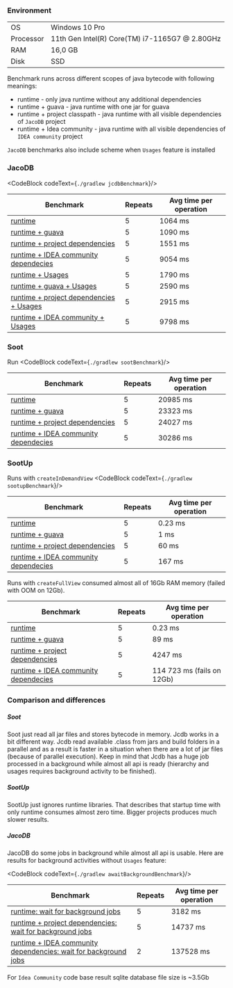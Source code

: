 

### Environment

|           |                                                |
|-----------|------------------------------------------------|
| OS        | Windows 10 Pro                                 |
| Processor | 11th Gen Intel(R) Core(TM) i7-1165G7 @ 2.80GHz |
| RAM       | 16,0 GB                                        |
| Disk      | SSD                                            |

Benchmark runs across different scopes of java bytecode with following meanings:
- runtime - only java runtime without any additional dependencies
- runtime + guava - java runtime with one jar for guava
- runtime + project classpath - java runtime with all visible dependencies of `JacoDB` project
- runtime + Idea community - java runtime with all visible dependencies of `IDEA community` project

`JacoDB` benchmarks also include scheme when `Usages` feature is installed

### JacoDB

<CodeBlock codeText={`
    ./gradlew jcdbBenchmark
`}/>


| Benchmark                                                                                                                                                                     | Repeats  | Avg time per operation  |
|-------------------------------------------------------------------------------------------------------------------------------------------------------------------------------|----------|-------------------------|
| [runtime](https://github.com/UnitTestBot/jacodb/tree/main/jacodb-core/src/test/kotlin/org/jacodb/testing/performance/JcdbBenchmarks.kt#L36)                                   | 5        | 1064 ms                  |
| [runtime + guava](https://github.com/UnitTestBot/jacodb/tree/main/jacodb-core/src/test/kotlin/org/jacodb/testing/performance/JcdbBenchmarks.kt#L76)                           | 5        | 1090 ms                  |
| [runtime + project dependencies](https://github.com/UnitTestBot/jacodb/tree/main/jacodb-core/src/test/kotlin/org/jacodb/testing/performance/JcdbBenchmarks.kt#L55)            | 5        | 1551 ms                 |
| [runtime + IDEA community dependecies](https://github.com/UnitTestBot/jacodb/tree/main/jacodb-core/src/test/kotlin/org/jacodb/testing/performance/JcdbBenchmarks.kt#L97)      | 5        | 9054 ms                 |
| [runtime + Usages](https://github.com/UnitTestBot/jacodb/tree/main/jacodb-core/src/test/kotlin/org/jacodb/testing/performance/JcdbBenchmarks.kt#L45)                          | 5        | 1790 ms                  |
| [runtime + guava + Usages](https://github.com/UnitTestBot/jacodb/tree/main/jacodb-core/src/test/kotlin/org/jacodb/testing/performance/JcdbBenchmarks.kt#L86)                  | 5        | 2590 ms                  |
| [runtime + project dependencies + Usages](https://github.com/UnitTestBot/jacodb/tree/main/jacodb-core/src/test/kotlin/org/jacodb/testing/performance/JcdbBenchmarks.kt#L65)   | 5        | 2915 ms                 |
| [runtime + IDEA community + Usages](https://github.com/UnitTestBot/jacodb/tree/main/jacodb-core/src/test/kotlin/org/jacodb/testing/performance/JcdbBenchmarks.kt#L114)        | 5        | 9798 ms                 |

### Soot

Run
<CodeBlock codeText={`
./gradlew sootBenchmark
`}/>

| Benchmark                                                                                                                                                                | Repeats  | Avg time per operation |
|--------------------------------------------------------------------------------------------------------------------------------------------------------------------------|----------|------------------------|
| [runtime](https://github.com/UnitTestBot/jacodb/tree/main/jacodb-core/src/test/kotlin/org/jacodb/testing/performance/SootBenchmarks.kt#L61)                              | 5        | 20985 ms               |
| [runtime + guava](https://github.com/UnitTestBot/jacodb/tree/main/jacodb-core/src/test/kotlin/org/jacodb/testing/performance/SootBenchmarks.kt#L66)                      | 5        | 23323 ms               |
| [runtime + project dependencies](https://github.com/UnitTestBot/jacodb/tree/main/jacodb-core/src/test/kotlin/org/jacodb/testing/performance/SootBenchmarks.kt#L71)       | 5        | 24027 ms               |
| [runtime + IDEA community dependecies](https://github.com/UnitTestBot/jacodb/tree/main/jacodb-core/src/test/kotlin/org/jacodb/testing/performance/SootBenchmarks.kt#L76) | 5        | 30286 ms               |

### SootUp

Runs with `createInDemandView`
<CodeBlock codeText={`
./gradlew sootupBenchmark
`}/>

| Benchmark                                                                                                                                                                    | Repeats  | Avg time per operation|
|------------------------------------------------------------------------------------------------------------------------------------------------------------------------------|----------|-----------------------|
| [runtime](https://github.com/UnitTestBot/jacodb/tree/main/jacodb-core/src/test/kotlin/org/jacodb/testing/performance/SootBenchmarks.kt#L39)                                  | 5        | 0.23 ms               |
| [runtime + guava](https://github.com/UnitTestBot/jacodb/tree/main/jacodb-core/src/test/kotlin/org/jacodb/testing/performance/SootupBenchmarks.kt#L44)                        | 5        | 1 ms                  |
| [runtime + project dependencies](https://github.com/UnitTestBot/jacodb/tree/main/jacodb-core/src/test/kotlin/org/jacodb/testing/performance/SootupBenchmarks.kt#L49)         | 5        | 60 ms                 |
| [runtime + IDEA community dependecies](https://github.com/UnitTestBot/jacodb/tree/main/jacodb-core/src/test/kotlin/org/jacodb/testing/performance/SootupBenchmarks.kt#L54)   | 5        | 167 ms                |

Runs with `createFullView` consumed almost all of 16Gb RAM memory (failed with OOM on 12Gb).

| Benchmark                                                                                                                                                                    | Repeats  | Avg time per operation    |
|------------------------------------------------------------------------------------------------------------------------------------------------------------------------------|----------|---------------------------|
| [runtime](https://github.com/UnitTestBot/jacodb/tree/main/jacodb-core/src/test/kotlin/org/jacodb/testing/performance/SootBenchmarks.kt#L39)                                  | 5        | 0.23 ms                   |
| [runtime + guava](https://github.com/UnitTestBot/jacodb/tree/main/jacodb-core/src/test/kotlin/org/jacodb/testing/performance/SootupBenchmarks.kt#L44)                        | 5        | 89 ms                     |
| [runtime + project dependencies](https://github.com/UnitTestBot/jacodb/tree/main/jacodb-core/src/test/kotlin/org/jacodb/testing/performance/SootupBenchmarks.kt#L49)         | 5        | 4247 ms                   |
| [runtime + IDEA community dependecies](https://github.com/UnitTestBot/jacodb/tree/main/jacodb-core/src/test/kotlin/org/jacodb/testing/performance/SootupBenchmarks.kt#L54)   | 5        | 114 723 ms (fails on 12Gb)|



### Comparison and differences

##### Soot
Soot just read all jar files and stores bytecode in memory. Jcdb works in a bit different way. Jcdb read available .class from jars and build folders in a parallel and as a result
is faster in a situation when there are a lot of jar files (because of parallel execution). Keep in mind that Jcdb has a huge job processed
in a background while almost all api is ready (hierarchy and usages requires background activity to be finished).

##### SootUp

SootUp just ignores runtime libraries. That describes that startup time with only runtime consumes almost zero time. Bigger projects produces much slower results.

##### JacoDB

JacoDB do some jobs in background while almost all api is usable. Here are results for background activities without `Usages` feature:

<CodeBlock codeText={`
    ./gradlew awaitBackgroundBenchmark
`}/>


| Benchmark                                                                                                                                                                                                          | Repeats  | Avg time per operation |
|--------------------------------------------------------------------------------------------------------------------------------------------------------------------------------------------------------------------|----------|------------------------|
| [runtime: wait for background jobs](https://github.com/UnitTestBot/jacodb/tree/main/jacodb-core/src/test/kotlin/org/jacodb/testing/performance/JcdbAwaitBackgroundBenchmarks.kt#L59)                               | 5        | 3182 ms                |
| [runtime + project dependencies: wait for background jobs](https://github.com/UnitTestBot/jacodb/tree/main/jacodb-core/src/test/kotlin/org/jacodb/testing/performance/JcdbAwaitBackgroundBenchmarks.kt#L72)        | 5        | 14737 ms               |
| [runtime + IDEA community dependencies: wait for background jobs](https://github.com/UnitTestBot/jacodb/tree/main/jacodb-core/src/test/kotlin/org/jacodb/testing/performance/JcdbAwaitBackgroundBenchmarks.kt#L86) | 2        | 137528 ms              |

For `Idea Community` code base result sqlite database file size is ~3.5Gb




